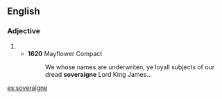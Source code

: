 ==English==

===Adjective===
{{head|en|adjective}}

# {{archaic spelling of|sovereign|lang=en}}
#* '''1620''' Mayflower Compact
#*: We whose names are underwriten, ye loyall subjects of our dread '''soveraigne''' Lord King James...

[[es:soveraigne]]